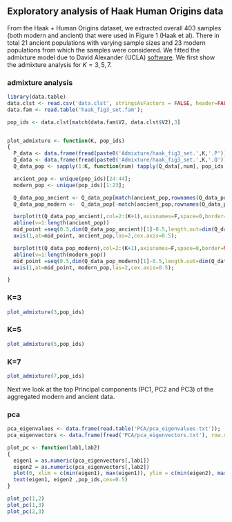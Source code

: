 
## Exploratory analysis of Haak Human Origins data 

From the Haak + Human Origins dataset, we extracted overall 403 samples (both modern and ancient)
 that were used in Figure 1 (Haak et al). There in total 21 ancient populations with varying sample sizes and 23 modern populations from which the samples were considered. We fitted the admixture model due to David Alexander (UCLA) [software](https://www.genetics.ucla.edu/software/admixture/). We first show the admixture analysis for $K=3,5,7$. 
 
### admixture analysis 

```r
library(data.table)
data.clst <- read.csv('data.clst', stringsAsFactors = FALSE, header=FALSE, sep = "\t");
data.fam <- read.table('haak_fig3_set.fam');

pop_ids <- data.clst[match(data.fam$V2, data.clst$V2),3]


plot_admixture <- function(K, pop_ids)
{
  P_data <- data.frame(fread(paste0('Admixture/haak_fig3_set.',K,'.P')));
  Q_data <- data.frame(fread(paste0('Admixture/haak_fig3_set.',K,'.Q')))
  Q_data_pop <- sapply(1:K, function(num) tapply(Q_data[,num], pop_ids,mean));

  ancient_pop <- unique(pop_ids)[24:44];
  modern_pop <- unique(pop_ids)[1:23];

  Q_data_pop_ancient <- Q_data_pop[match(ancient_pop,rownames(Q_data_pop)),];
  Q_data_pop_modern <-  Q_data_pop[-match(ancient_pop,rownames(Q_data_pop)),];

  barplot(t(Q_data_pop_ancient),col=2:(K+1),axisnames=F,space=0,border=NA,main=paste("Ancient data: No. of clusters=",K),las=1,ylim=c(0,1),cex.axis=0.5,cex.main=1.4);
  abline(v=1:length(ancient_pop))
  mid_point =seq(0.5,dim(Q_data_pop_ancient)[1]-0.5,length.out=dim(Q_data_pop_ancient)[1]);
  axis(1,at=mid_point, ancient_pop,las=2,cex.axis=0.5);

  barplot(t(Q_data_pop_modern),col=2:(K+1),axisnames=F,space=0,border=NA,main=paste("Modern data: No. of clusters=",K),las=1,ylim=c(0,1),cex.axis=0.5,cex.main=1.4);
  abline(v=1:length(modern_pop))
  mid_point =seq(0.5,dim(Q_data_pop_modern)[1]-0.5,length.out=dim(Q_data_pop_modern)[1]);
  axis(1,at=mid_point, modern_pop,las=2,cex.axis=0.5);

}
```

### K=3 

```r
plot_admixture(3,pop_ids)
```

### K=5

```r
plot_admixture(5,pop_ids)
```

### K=7 

```r
plot_admixture(7,pop_ids)
```

Next we look at the top Principal components (PC1, PC2 and PC3) of the aggregated modern and ancient data.

### pca

```r

pca_eigenvalues <- data.frame(read.table('PCA/pca_eigenvalues.txt'));
pca_eigenvectors <- data.frame(fread('PCA/pca_eigenvectors.txt'), row.names=TRUE);

plot_pc <- function(lab1,lab2)
{
  eigen1 = as.numeric(pca_eigenvectors[,lab1])
  eigen2 = as.numeric(pca_eigenvectors[,lab2])
  plot(0, xlim = c(min(eigen1), max(eigen1)), ylim = c(min(eigen2), max(eigen2)),xlab=paste0("PC   ",lab1),ylab=paste0("PC ",lab2));
  text(eigen1, eigen2 ,pop_ids,cex=0.5)
}

plot_pc(1,2)
plot_pc(1,3)
plot_pc(2,3)


```

